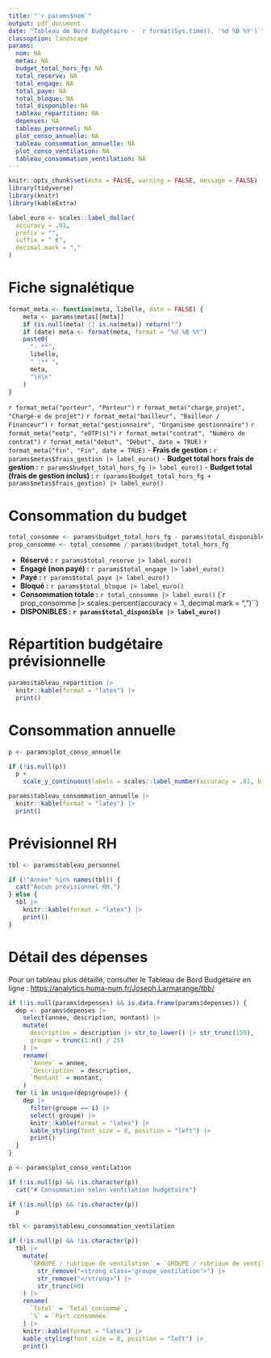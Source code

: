 ```yaml
---
title: "`r params$nom`"
output: pdf_document
date: "Tableau de Bord Budgétaire - `r format(Sys.time(), '%d %B %Y')`"
classoption: landscape
params:
  nom: NA
  metas: NA
  budget_total_hors_fg: NA
  total_reserve: NA
  total_engage: NA
  total_paye: NA
  total_bloque: NA
  total_disponible: NA
  tableau_repartition: NA
  depenses: NA
  tableau_personnel: NA
  plot_conso_annuelle: NA
  tableau_consommation_annuelle: NA
  plot_conso_ventilation: NA
  tableau_consommation_ventilation: NA
---
```


```r
knitr::opts_chunk$set(echo = FALSE, warning = FALSE, message = FALSE)
library(tidyverse)
library(knitr)
library(kableExtra)

label_euro <- scales::label_dollar(
  accuracy = .01,
  prefix = "",
  suffix = " €",
  decimal.mark = ","
)
```

# Fiche signalétique

```r
format_meta <- function(meta, libelle, date = FALSE) {
    meta <- params$metas[[meta]]
    if (is.null(meta) || is.na(meta)) return("")
    if (date) meta <- format(meta, format = "%d %B %Y")
    paste0(
      "- **",
      libelle,
      " :** ",
      meta,
      "\n\n"
    )
}
```

`r format_meta("porteur", "Porteur")`
`r format_meta("charge_projet", "Chargé·e de projet")`
`r format_meta("bailleur", "Bailleur / Financeur")`
`r format_meta("gestionnaire", "Organisme gestionnaire")`
`r format_meta("eotp", "eOTP(s)")`
`r format_meta("contrat", "Numéro de contrat")`
`r format_meta("debut", "Début", date = TRUE)`
`r format_meta("fin", "Fin", date = TRUE)`
- **Frais de gestion :** `r params$metas$frais_gestion |> label_euro()`
- **Budget total hors frais de gestion :** `r params$budget_total_hors_fg |> label_euro()`
- **Budget total (frais de gestion inclus) :** `r (params$budget_total_hors_fg + params$metas$frais_gestion) |> label_euro()`

# Consommation du budget

```r
total_consomme <- params$budget_total_hors_fg - params$total_disponible
prop_consomme <- total_consomme / params$budget_total_hors_fg
```

- **Réservé :** `r params$total_reserve |> label_euro()`
- **Engagé (non payé) :** `r params$total_engage |> label_euro()`
- **Payé :** `r params$total_paye |> label_euro()`
- **Bloqué :** `r params$total_bloque |> label_euro()`
- **Consommation totale :** `r total_consomme |> label_euro()` (`r prop_consomme |> scales::percent(accuracy = .1, decimal.mark = ",")``)
- **DISPONIBLES : `r params$total_disponible |> label_euro()`**


# Répartition budgétaire prévisionnelle

```r
params$tableau_repartition |> 
  knitr::kable(format = "latex") |> 
  print()
```

# Consommation annuelle

```r
p <- params$plot_conso_annuelle

if (!is.null(p))
  p +
    scale_y_continuous(labels = scales::label_number(accuracy = .01, big.mark = " ", decimal.mark = ","))
```

```r
params$tableau_consommation_annuelle |> 
  knitr::kable(format = "latex") |> 
  print()
```


# Prévisionnel RH

```r
tbl <- params$tableau_personnel

if (!"Année" %in% names(tbl)) {
  cat("Aucun prévisionnel RH.")  
} else {
  tbl |> 
    knitr::kable(format = "latex") |> 
    print()
}
```


# Détail des dépenses

Pour un tableau plus détaillé, consulter le Tableau de Bord Budgétaire en ligne : <https://analytics.huma-num.fr/Joseph.Larmarange/tbb/>

```r
if (!is.null(params$depenses) && is.data.frame(params$depenses)) {
  dep <- params$depenses |> 
    select(annee, description, montant) |> 
    mutate(
      description = description |> str_to_lower() |> str_trunc(150),
      groupe = trunc(1:n() / 25)
    ) |> 
    rename(
      `Année` = annee,
      `Description` = description,
      `Montant` = montant,
    )
  for (i in unique(dep$groupe)) {
    dep |> 
      filter(groupe == i) |> 
      select(-groupe) |> 
      knitr::kable(format = "latex") |> 
      kable_styling(font_size = 8, position = "left") |> 
      print()
  }
}
```

```r
p <- params$plot_conso_ventilation

if (!is.null(p) && !is.character(p))
  cat("# Consommation selon ventilation budgétaire")
```


```r
if (!is.null(p) && !is.character(p))
  p
```

```r
tbl <- params$tableau_consommation_ventilation

if (!is.null(p) && !is.character(p))
  tbl |> 
    mutate(
      `GROUPE / rubrique de ventilation` = `GROUPE / rubrique de ventilation` |> 
        str_remove("<strong class='groupe_ventilation'>") |> 
        str_remove("</strong>") |> 
        str_trunc(60)
    ) |> 
    rename(
      `Total` = `Total consommé`,
      `%` = `Part consommée`
    ) |> 
    knitr::kable(format = "latex") |> 
    kable_styling(font_size = 8, position = "left") |> 
    print()
```